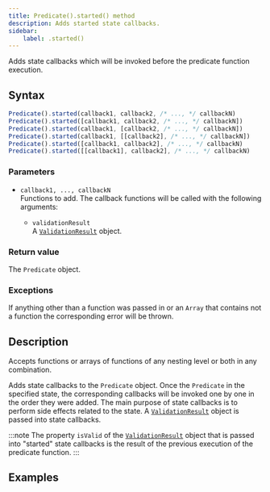 ```yaml
---
title: Predicate().started() method
description: Adds started state callbacks.
sidebar:
    label: .started()
---
```


Adds state callbacks which will be invoked before the predicate function execution.

## Syntax

```js
Predicate().started(callback1, callback2, /* ..., */ callbackN)
Predicate().started([callback1, callback2, /* ..., */ callbackN])
Predicate().started(callback1, [callback2, /* ..., */ callbackN])
Predicate().started(callback1, [[callback2], /* ..., */ callbackN])
Predicate().started([callback1, callback2], /* ..., */ callbackN)
Predicate().started([[callback1], callback2], /* ..., */ callbackN)
```

### Parameters

- `callback1, ..., callbackN`
<br/> Functions to add. The callback functions will be called with the following arguments:

    - `validationResult` 
    <br/> A [`ValidationResult`](/api/validation-result/) object. 

### Return value

The `Predicate` object. 

### Exceptions

If anything other than a function was passed in or an `Array` that contains not a function the corresponding error will be thrown. 

## Description

Accepts functions or arrays of functions of any nesting level or both in any combination. 

Adds state callbacks to the `Predicate` object. Once the `Predicate` in the specified state, the corresponding callbacks will be invoked one by one in the order they were added. The main purpose of state callbacks is to perform side effects related to the state. A [`ValidationResult`](/api/validation-result/) object is passed into state callbacks.

:::note
The property `isValid` of the [`ValidationResult`](/api/validation-result/) object that is passed into "started" state callbacks is the result of the previous execution of the predicate function.
:::

## Examples

<Code code={startedCode} lang='js'/>
